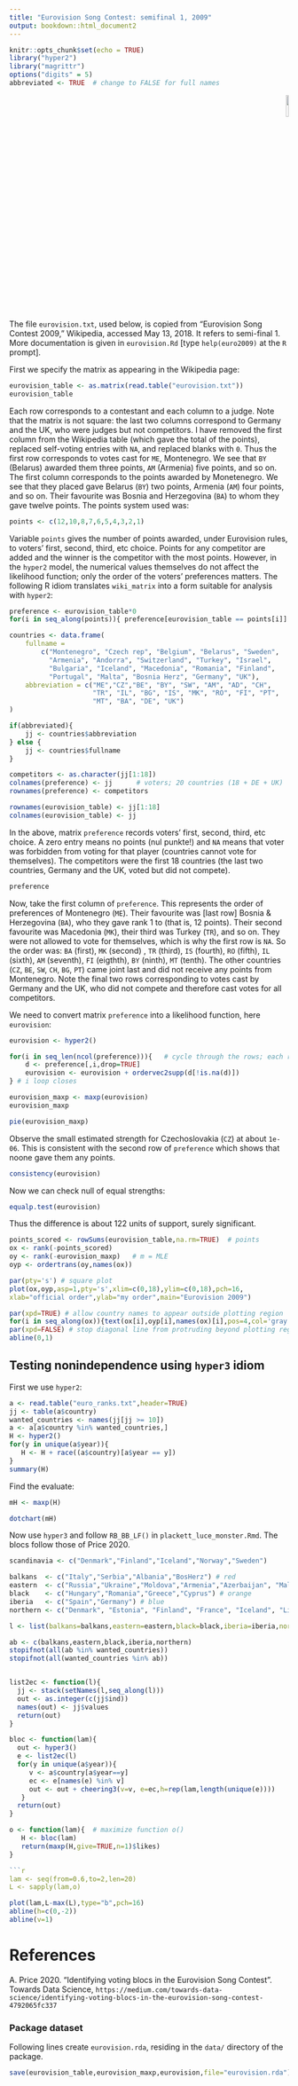 ```yaml
---
title: "Eurovision Song Contest: semifinal 1, 2009"
output: bookdown::html_document2
---
```


```r
knitr::opts_chunk$set(echo = TRUE)
library("hyper2")
library("magrittr")
options("digits" = 5)
abbreviated <- TRUE  # change to FALSE for full names
```

<p style="text-align: right;">
![](`r system.file("help/figures/hyper2.png", package = "hyper2")`){width=10%}
</p>

The file `eurovision.txt`, used below, is copied from "Eurovision Song
Contest 2009," Wikipedia, accessed May 13, 2018.  It refers to
semi-final 1.  More documentation is given in `eurovision.Rd` [type
`help(euro2009)` at the `R` prompt].

First we specify the matrix as appearing in the Wikipedia page:

```r
eurovision_table <- as.matrix(read.table("eurovision.txt"))
eurovision_table
```

Each row corresponds to a contestant and each column to a judge.  Note
that the matrix is not square: the last two columns correspond to
Germany and the UK, who were judges but not competitors.  I have
removed the first column from the Wikipedia table (which gave the
total of the points), replaced self-voting entries with `NA`, and
replaced blanks with `0`.  Thus the first row corresponds to votes
cast for `ME`, Montenegro.  We see that `BY` (Belarus) awarded them
three points, `AM` (Armenia) five points, and so on.  The first column
corresponds to the points awarded by Monetenegro.  We see that they
placed gave Belarus (`BY`) two points, Armenia (`AM`) four points, and
so on.  Their favourite was Bosnia and Herzegovina (`BA`) to whom they
gave twelve points.  The points system used was:

```r
points <- c(12,10,8,7,6,5,4,3,2,1)
```

Variable `points` gives the number of points awarded, under Eurovision
rules, to voters' first, second, third, etc choice.  Points for any
competitor are added and the winner is the competitor with the most
points.  However, in the `hyper2` model, the numerical values
themselves do not affect the likelihood function; only the order of
the voters' preferences matters.  The following R idiom translates
`wiki_matrix` into a form suitable for analysis with `hyper2`:

```r
preference <- eurovision_table*0  
for(i in seq_along(points)){ preference[eurovision_table == points[i]] <- i }

countries <- data.frame(
    fullname =
        c("Montenegro", "Czech rep", "Belgium", "Belarus", "Sweden",
          "Armenia", "Andorra", "Switzerland", "Turkey", "Israel",
          "Bulgaria", "Iceland", "Macedonia", "Romania", "Finland",
          "Portugal", "Malta", "Bosnia Herz", "Germany", "UK"),
    abbreviation = c("ME","CZ","BE", "BY", "SW", "AM", "AD", "CH",
                     "TR", "IL", "BG", "IS", "MK", "RO", "FI", "PT",
                     "MT", "BA", "DE", "UK")
)

if(abbreviated){ 
    jj <- countries$abbreviation
} else { 
    jj <- countries$fullname
}

competitors <- as.character(jj[1:18])
colnames(preference) <- jj      # voters; 20 countries (18 + DE + UK)
rownames(preference) <- competitors  

rownames(eurovision_table) <- jj[1:18]
colnames(eurovision_table) <- jj
```

In the above, matrix `preference` records voters' first, second,
third, etc choice.  A zero entry means no points (nul punkte!) and
`NA` means that voter was forbidden from voting for that player
(countries cannot vote for themselves).  The competitors were the
first 18 countries (the last two countries,
Germany and the UK, voted but did not compete).  

```r
preference
```
Now, take the first column of `preference`.  This represents the order
of preferences of Montenegro (`ME`).  Their favourite was [last row]
Bosnia & Herzegovina (`BA`), who they gave rank 1 to (that is, 12
points).  Their second favourite was Macedonia (`MK`), their third was
Turkey (`TR`), and so on.  They were not allowed to vote for themselves,
which is why the first row is `NA`.  So the order was: `BA` (first),
`MK` (second) , `TR` (third), `IS` (fourth), `RO` (fifth), `IL`
(sixth), `AM` (seventh), `FI` (eigthth), `BY` (ninth), `MT` (tenth).
The other countries (`CZ`, `BE`, `SW`, `CH`, `BG`, `PT`) came joint
last and did not receive any points from Montenegro.  Note the final
two rows corresponding to votes cast by Germany and the UK, who did
not compete and therefore cast votes for all competitors.

We need to convert matrix `preference` into a likelihood function,
here `eurovision`:
 
```r
eurovision <- hyper2()

for(i in seq_len(ncol(preference))){   # cycle through the rows; each row is a voter
    d <- preference[,i,drop=TRUE]
	eurovision <- eurovision + ordervec2supp(d[!is.na(d)])
} # i loop closes
```


```r
eurovision_maxp <- maxp(eurovision)
eurovision_maxp
```

```r
pie(eurovision_maxp)
```

Observe the small estimated strength for Czechoslovakia (`CZ`) at
about `1e-06`.  This is consistent with the second row of `preference`
which shows that noone gave them any points.

```r
consistency(eurovision)
```

Now we can check null of equal strengths:

```r
equalp.test(eurovision)
```

Thus the difference is about 122 units of support, surely significant.


```r
points_scored <- rowSums(eurovision_table,na.rm=TRUE)  # points
ox <- rank(-points_scored)
oy <- rank(-eurovision_maxp)   # m = MLE
oyp <- ordertrans(oy,names(ox))

par(pty='s') # square plot
plot(ox,oyp,asp=1,pty='s',xlim=c(0,18),ylim=c(0,18),pch=16,
xlab="official order",ylab="my order",main="Eurovision 2009")

par(xpd=TRUE) # allow country names to appear outside plotting region
for(i in seq_along(ox)){text(ox[i],oyp[i],names(ox)[i],pos=4,col='gray') }
par(xpd=FALSE) # stop diagonal line from protruding beyond plotting region
abline(0,1)
```


## Testing nonindependence using `hyper3` idiom

First we use `hyper2`:

```r
a <- read.table("euro_ranks.txt",header=TRUE)
jj <- table(a$country)
wanted_countries <- names(jj[jj >= 10])
a <- a[a$country %in% wanted_countries,]
H <- hyper2()
for(y in unique(a$year)){
   H <- H + race((a$country)[a$year == y])
}
summary(H)
```

Find the evaluate:

```r
mH <- maxp(H)
```

```r
dotchart(mH)
```

Now use `hyper3` and follow `RB_BB_LF()` in
`plackett_luce_monster.Rmd`.  The blocs follow those of Price 2020.


```r
scandinavia <- c("Denmark","Finland","Iceland","Norway","Sweden")

balkans  <- c("Italy","Serbia","Albania","BosHerz") # red
eastern  <- c("Russia","Ukraine","Moldova","Armenia","Azerbaijan", "Malta","Israel") # purple
black    <- c("Hungary","Romania","Greece","Cyprus") # orange
iberia   <- c("Spain","Germany") # blue
northern <- c("Denmark", "Estonia", "Finland", "France", "Iceland", "Lithuania", "Netherlands", "Norway", "Sweden", "UK") # green

l <- list(balkans=balkans,eastern=eastern,black=black,iberia=iberia,northern=northern)

ab <- c(balkans,eastern,black,iberia,northern)
stopifnot(all(ab %in% wanted_countries))
stopifnot(all(wanted_countries %in% ab))


list2ec <- function(l){
  jj <- stack(setNames(l,seq_along(l)))
  out <- as.integer(c(jj$ind))
  names(out) <- jj$values
  return(out)
}

bloc <- function(lam){
  out <- hyper3()
  e <- list2ec(l)
  for(y in unique(a$year)){
     v <- a$country[a$year==y]
     ec <- e[names(e) %in% v]
     out <- out + cheering3(v=v, e=ec,h=rep(lam,length(unique(e))))
   } 
  return(out)
}
```

```r
o <- function(lam){  # maximize function o()
   H <- bloc(lam)
   return(maxp(H,give=TRUE,n=1)$likes)
}

```r
lam <- seq(from=0.6,to=2,len=20)
L <- sapply(lam,o)
```

```r
plot(lam,L-max(L),type="b",pch=16)
abline(h=c(0,-2))
abline(v=1)
```


# References {-}

A. Price 2020. "Identifying voting blocs in the Eurovision Song Contest".  Towards Data Science,
`https://medium.com/towards-data-science/identifying-voting-blocs-in-the-eurovision-song-contest-4792065fc337`


### Package dataset {-}

Following lines create `eurovision.rda`, residing in the `data/` directory of the package.

```r
save(eurovision_table,eurovision_maxp,eurovision,file="eurovision.rda")
```

